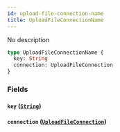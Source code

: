 ```yaml
---
id: upload-file-connection-name
title: UploadFileConnectionName
---
```


No description

```graphql
type UploadFileConnectionName {
  key: String
  connection: UploadFileConnection
}
```

### Fields

#### `key` ([`String`](/v1/scalars/string))

#### `connection` ([`UploadFileConnection`](/v1/objects/upload-file-connection))
